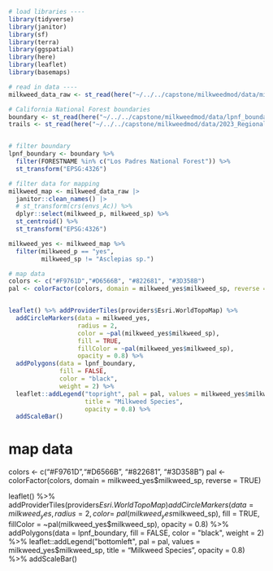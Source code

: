 ```r
# load libraries ----
library(tidyverse)
library(janitor)
library(sf)
library(terra)
library(ggspatial)
library(here)
library(leaflet)
library(basemaps)

# read in data ----
milkweed_data_raw <- st_read(here("~/../../capstone/milkweedmod/data/milkweed_polygon_data/"))

# California National Forest boundaries
boundary <- st_read(here("~/../../capstone/milkweedmod/data/lpnf_boundary_data/S_USA_AdministrativeForest.gdb/"))
trails <- st_read(here("~/../../capstone/milkweedmod/data/2023_Regional_Trails_and_Roads_lines/2023_Regional_Trails_and_Roads_lines.shp"))


# filter boundary
lpnf_boundary <- boundary %>% 
  filter(FORESTNAME %in% c("Los Padres National Forest")) %>%
  st_transform("EPSG:4326")

# filter data for mapping
milkweed_map <- milkweed_data_raw |> 
  janitor::clean_names() |> 
  # st_transform(crs(envs_Ac)) %>%
  dplyr::select(milkweed_p, milkweed_sp) %>%
  st_centroid() %>%
  st_transform("EPSG:4326")

milkweed_yes <- milkweed_map %>%
  filter(milkweed_p == "yes",
         milkweed_sp != "Asclepias sp.")

# map data
colors <- c("#F9761D","#D6566B", "#822681", "#3D358B")
pal <- colorFactor(colors, domain = milkweed_yes$milkweed_sp, reverse = TRUE)


leaflet() %>% addProviderTiles(providers$Esri.WorldTopoMap) %>%
  addCircleMarkers(data = milkweed_yes,
                   radius = 2, 
                   color = ~pal(milkweed_yes$milkweed_sp), 
                   fill = TRUE, 
                   fillColor = ~pal(milkweed_yes$milkweed_sp),
                   opacity = 0.8) %>%
  addPolygons(data = lpnf_boundary,
              fill = FALSE,
              color = "black",
              weight = 2) %>%
  leaflet::addLegend("topright", pal = pal, values = milkweed_yes$milkweed_sp,
                     title = "Milkweed Species",
                     opacity = 0.8) %>%
  addScaleBar()
```






# map data
colors <- c("#F9761D","#D6566B", "#822681", "#3D358B")
pal <- colorFactor(colors, domain = milkweed_yes$milkweed_sp, reverse = TRUE)


leaflet() %>% addProviderTiles(providers$Esri.WorldTopoMap) %>%
  addCircleMarkers(data = milkweed_yes,
                   radius = 2, 
                   color = ~pal(milkweed_yes$milkweed_sp), 
                   fill = TRUE, 
                   fillColor = ~pal(milkweed_yes$milkweed_sp),
                   opacity = 0.8) %>%
  addPolygons(data = lpnf_boundary,
              fill = FALSE,
              color = "black",
              weight = 2) %>%
  leaflet::addLegend("bottomleft", pal = pal, values = milkweed_yes$milkweed_sp,
                     title = "Milkweed Species",
                     opacity = 0.8) %>%
  addScaleBar()